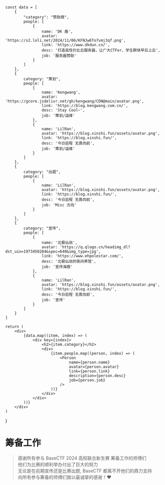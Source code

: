 
    const data = [
        {
            "category": "赞助商",
            people: [
                {
                    name: 'DK 盾',
                    avatar: 'https://s2.loli.net/2024/11/06/KFNJw6To7vmj3qf.png',
                    link: 'https://www.dkdun.cn/',
                    desc: '打造高性价比云服务器，让广大CTFer、学生群体早日上云',
                    job: '服务器赞助'
                }
            ]
        },
        {
            category: "策划",
            people: [
                {
                    name: 'Kengwang',
                    avatar: 'https://gcore.jsdelivr.net/gh/kengwang/CDN@main/avatar.png',
                    link: 'https://blog.kengwang.com.cn/',
                    desc: 'Stay Cool~',
                    job: '策划/运维'
                },
                {
                    name: 'LilRan',
                    avatar: 'https://blog.xinshi.fun/assets/avatar.png',
                    link: 'https://blog.xinshi.fun/',
                    desc: '今日启程 无畏向前',
                    job: '策划/运维'
                }
            ]
        },
        {
            category: "出题",
            people: [
                {
                    name: 'LilRan',
                    avatar: 'https://blog.xinshi.fun/assets/avatar.png',
                    link: 'https://blog.xinshi.fun/',
                    desc: '今日启程 无畏向前',
                    job: 'Misc 方向'
                }
            ]
        },
        {
            category: "宣传",
            people: [
                {
                    name: '北极仙翁',
                    avatar: 'https://q.qlogo.cn/headimg_dl?dst_uin=1973450284&spec=640&img_type=jpg',
                    link: 'https://www.ehpolestar.com/',
                    desc: '北极仙翁的夜间茶馆',
                    job: '宣传海报'
                },
                {
                    name: 'LilRan',
                    avatar: 'https://blog.xinshi.fun/assets/avatar.png',
                    link: 'https://blog.xinshi.fun/',
                    desc: '今日启程 无畏向前',
                    job: '宣传'
                }
            ]
        }
    ]

    return (
        <div>
            {data.map((item, index) => (
                <div key={index}>
                    <h2>{item.category}</h2>
                    <div>
                        {item.people.map((person, index) => (
                            <Person
                                name={person.name}
                                avatar={person.avatar}
                                link={person.link}
                                description={person.desc}
                                job={person.job}
                            />
                        ))}
                    </div>
                </div>
            ))}
        </div>
    )
}



# 筹备工作

> 感谢所有参与 BaseCTF 2024 高校联合新生赛 筹备工作的师傅们  
> 他们为比赛的顺利举办付出了巨大的努力  
> 无论是在前期宣传还是比赛出题, BaseCTF 都离不开他们的鼎力支持  
> 向所有参与筹备的师傅们致以最诚挚的感谢！❤️

<Supporters />
